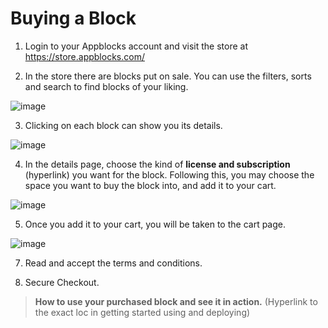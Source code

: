 # Buying a Block

1.  Login to your Appblocks account and visit the store at https://store.appblocks.com/  

3.  In the store there are blocks put on sale. You can use the filters, sorts and search to find blocks of your liking.  
 
![image](https://user-images.githubusercontent.com/33730398/203917234-f0745a58-36d4-46df-b791-9176ad260fe9.png)  

3. Clicking on each block can show you its details.  

![image](https://user-images.githubusercontent.com/33730398/203917373-cd7979c3-0d0a-4ed9-9b9e-da4fadc6cb24.png)  

4. In the details page, choose the kind of **license and subscription** (hyperlink) you want for the block. Following this, you may choose the space you want to buy the block into, and add it to your cart.  
  
![image](https://user-images.githubusercontent.com/33730398/203917836-bb9de82b-4ea3-4677-ba8b-7325a7237f01.png)  

5. Once you add it to your cart, you will be taken to the cart page.  
 
![image](https://user-images.githubusercontent.com/33730398/203918159-523c243b-3cae-4e69-90bd-f2f9f39fea1d.png)  

7. Read and accept the terms and conditions.  

9. Secure Checkout.  

>**How to use your purchased block and see it in action.** (Hyperlink to the exact loc in getting started using and deploying)

 
